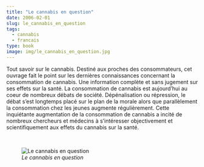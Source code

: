 ```yaml
---
title: "Le cannabis en question"
date: 2006-02-01
slug: le_cannabis_en_question
tags:
  - cannabis
  - francais
type: book
image: img/le_cannabis_en_question.jpg
---
```


Tout savoir sur le cannabis.
Destiné aux proches des consommateurs, cet ouvrage fait le point sur les dernières connaissances concernant la consommation de cannabis.
Une information complète et sans jugement sur ses effets sur la santé. 
La consommation de cannabis est aujourd'hui au coeur de nombreux débats de société.
Dépénalisation ou répression, le débat s'est longtemps placé sur le plan de la morale alors que parallèlement la consommation chez les jeunes augmente régulièrement.
Cette inquiétante augmentation de la consommation de cannabis a incité de nombreux chercheurs et médecins à s'intéresser objectivement et scientifiquement aux effets du cannabis sur la santé.

<br>

![_Le cannabis en question_](img/le_cannabis_en_question.jpg)
